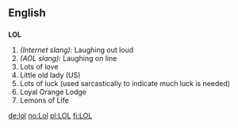 ==English==

==={{Abbreviation}}===
'''LOL'''
# ''(Internet slang):'' Laughing out loud
# ''(AOL slang):'' Laughing on line
# Lots of love
# Little old lady (US) <!--Um, where in US is this used? -->
# Lots of luck (used sarcastically to indicate much luck is needed)
# Loyal Orange Lodge
# Lemons of Life

[[de:lol]]
[[no:Lol]]
[[pl:LOL]]
[[fi:LOL]]